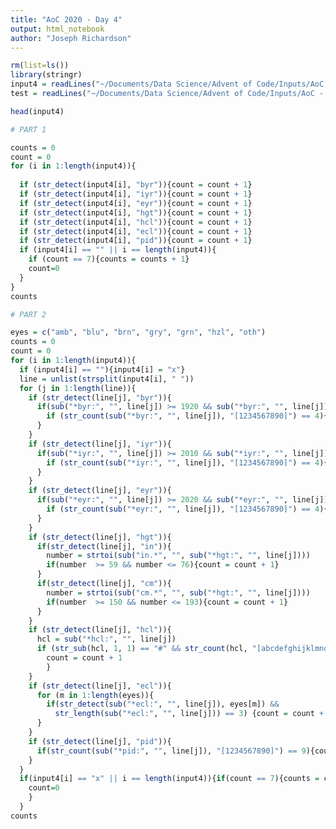 ```yaml
---
title: "AoC 2020 - Day 4"
output: html_notebook
author: "Joseph Richardson"
---
```


```r
rm(list=ls())
library(stringr)
input4 = readLines("~/Documents/Data Science/Advent of Code/Inputs/AoC - Day 4.txt")
test = readLines("~/Documents/Data Science/Advent of Code/Inputs/AoC - Day 4 test.txt")

head(input4)

# PART 1

counts = 0
count = 0
for (i in 1:length(input4)){
  
  if (str_detect(input4[i], "byr")){count = count + 1}
  if (str_detect(input4[i], "iyr")){count = count + 1}
  if (str_detect(input4[i], "eyr")){count = count + 1}
  if (str_detect(input4[i], "hgt")){count = count + 1}
  if (str_detect(input4[i], "hcl")){count = count + 1}
  if (str_detect(input4[i], "ecl")){count = count + 1}
  if (str_detect(input4[i], "pid")){count = count + 1}
  if (input4[i] == "" || i == length(input4)){
    if (count == 7){counts = counts + 1}
    count=0
  }
}
counts

# PART 2

eyes = c("amb", "blu", "brn", "gry", "grn", "hzl", "oth")
counts = 0
count = 0
for (i in 1:length(input4)){
  if (input4[i] == ""){input4[i] = "x"}
  line = unlist(strsplit(input4[i], " "))
  for (j in 1:length(line)){
    if (str_detect(line[j], "byr")){
      if(sub("*byr:", "", line[j]) >= 1920 && sub("*byr:", "", line[j]) <= 2002){
        if (str_count(sub("*byr:", "", line[j]), "[1234567890]") == 4){count = count + 1}
      }
    }
    if (str_detect(line[j], "iyr")){
      if(sub("*iyr:", "", line[j]) >= 2010 && sub("*iyr:", "", line[j]) <= 2020){
        if (str_count(sub("*iyr:", "", line[j]), "[1234567890]") == 4){count = count + 1}
      }
    }
    if (str_detect(line[j], "eyr")){
      if(sub("*eyr:", "", line[j]) >= 2020 && sub("*eyr:", "", line[j]) <= 2030){
        if (str_count(sub("*eyr:", "", line[j]), "[1234567890]") == 4){count = count + 1}
      }
    }
    if (str_detect(line[j], "hgt")){
      if(str_detect(line[j], "in")){
        number = strtoi(sub("in.*", "", sub("*hgt:", "", line[j])))
        if(number  >= 59 && number <= 76){count = count + 1}
      }
      if(str_detect(line[j], "cm")){
        number = strtoi(sub("cm.*", "", sub("*hgt:", "", line[j])))
        if(number  >= 150 && number <= 193){count = count + 1}
      }
    }
    if (str_detect(line[j], "hcl")){
      hcl = sub("*hcl:", "", line[j])
      if (str_sub(hcl, 1, 1) == "#" && str_count(hcl, "[abcdefghijklmnopqrstuvwxyz0123456789]") == 6){
        count = count + 1
        }
    }
    if (str_detect(line[j], "ecl")){
      for (m in 1:length(eyes)){
        if(str_detect(sub("*ecl:", "", line[j]), eyes[m]) && 
          str_length(sub("*ecl:", "", line[j])) == 3) {count = count + 1}
      }
    }
    if (str_detect(line[j], "pid")){
      if(str_count(sub("*pid:", "", line[j]), "[1234567890]") == 9){count = count + 1}
    }
  }
  if(input4[i] == "x" || i == length(input4)){if(count == 7){counts = counts + 1}
    count=0
    }
  }
counts
```